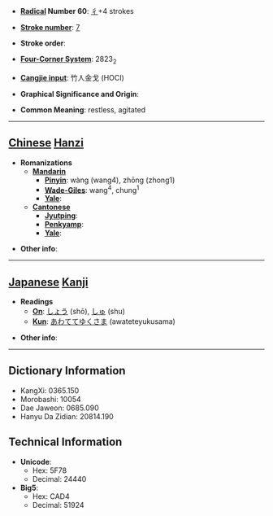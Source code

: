 * '''[[Wiktionary:Chinese radical index| Radical]] Number 60''': [[Wiktionary:Chinese radical index 彳|彳]]+4 strokes

* '''[[Wiktionary:Chinese total strokes index|Stroke number]]''': [[Wiktionary:Chinese total strokes index 7|7]]

* '''Stroke order''': 

* '''[[Wiktionary:Chinese four corner index|Four-Corner System]]''': 2823<sub>2</sub>

* '''[[Wiktionary:Chinese Cangjie index|Cangjie input]]''': 竹人金戈 (HOCI)

* '''Graphical Significance and Origin''': 

* '''Common Meaning''': restless, agitated

----

== [[Chinese]] [[Hanzi]] ==

* '''Romanizations'''
** '''[[Mandarin]]'''
*** '''[[Pinyin]]''': wàng (wang4), zhōng (zhong1)
*** '''[[Wade-Giles]]''': wang<sup>4</sup>, chung<sup>1</sup>
*** '''[[Yale]]''': 
** '''[[Cantonese]]'''
*** '''[[Jyutping]]''':
*** '''[[Penkyamp]]''': 
*** '''[[Yale]]''': 

* '''Other info''': 

----

== [[Japanese]] [[Kanji]] ==

* '''Readings'''
** '''[[On]]''': [[しょう]] (shō), [[しゅ]] (shu)
** '''[[Kun]]''': [[あわててゆくさま]] (awateteyukusama)

* '''Other info''':  

----

== Dictionary Information ==

* KangXi: 0365.150
* Morobashi: 10054
* Dae Jaweon: 0685.090
* Hanyu Da Zidian: 20814.190

== Technical Information ==

* '''Unicode''':
** Hex: 5F78
** Decimal: 24440
* '''Big5''':
** Hex: CAD4
** Decimal: 51924